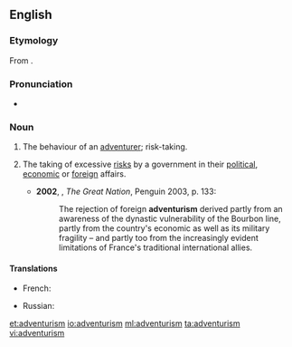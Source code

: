 ==English==

===Etymology===
From {{suffix|adventure|ism}}.

===Pronunciation===
*{{a|UK}} {{IPA|/ədˈvɛn(t)ʃəɹɪz(ə)m/}}

===Noun===
{{en-noun|-}}

# The behaviour of an [[adventurer]]; risk-taking. {{defdate|from 19th c.}}
# {{context|politics|lang=en}} The taking of excessive [[risk]]s by a government in their [[political]], [[economic]] or [[foreign]] affairs. {{defdate|from 20th c.}}
#*'''2002''', {{w|Colin Jones (historian)|Colin Jones}}, ''The Great Nation'', Penguin 2003, p. 133:
#*:The rejection of foreign '''adventurism''' derived partly from an awareness of the dynastic vulnerability of the Bourbon line, partly from the country's economic as well as its military fragility – and partly too from the increasingly evident limitations of France's traditional international allies.

====Translations====
{{trans-top|policy led by excessive risk taking}}
* French: {{t+|fr|aventurisme|m}}
{{trans-mid}}
* Russian: {{t+|ru|авантюризм|m|tr=avantjurízm|alt=авантюри́зм}}
{{trans-bottom}}

[[et:adventurism]]
[[io:adventurism]]
[[ml:adventurism]]
[[ta:adventurism]]
[[vi:adventurism]]